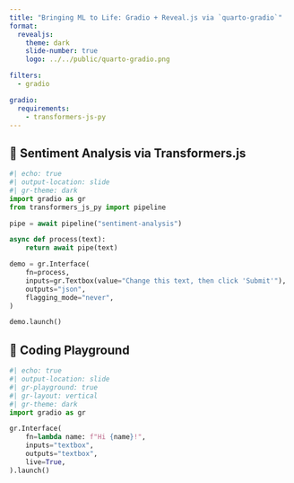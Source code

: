 ```yaml
---
title: "Bringing ML to Life: Gradio + Reveal.js via `quarto-gradio`"
format: 
  revealjs:
    theme: dark
    slide-number: true
    logo: ../../public/quarto-gradio.png

filters:
  - gradio

gradio:
  requirements:
    - transformers-js-py
---
```


## 🤗 Sentiment Analysis via Transformers.js

```python
#| echo: true
#| output-location: slide
#| gr-theme: dark
import gradio as gr
from transformers_js_py import pipeline

pipe = await pipeline("sentiment-analysis")

async def process(text):
    return await pipe(text)

demo = gr.Interface(
    fn=process,
    inputs=gr.Textbox(value="Change this text, then click 'Submit'"),
    outputs="json",
    flagging_mode="never",
)

demo.launch()
```

## 🛝 Coding Playground

```python
#| echo: true
#| output-location: slide
#| gr-playground: true
#| gr-layout: vertical
#| gr-theme: dark
import gradio as gr

gr.Interface(
    fn=lambda name: f"Hi {name}!",
    inputs="textbox",
    outputs="textbox",
    live=True,
).launch()
```
